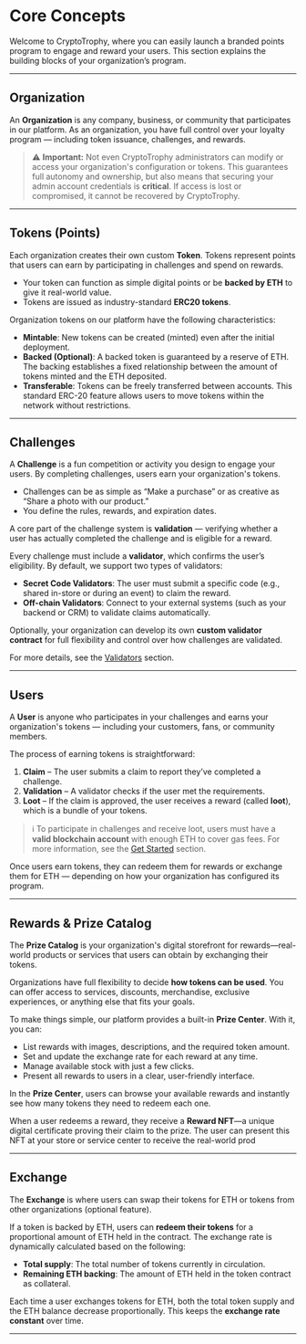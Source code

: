 # Core Concepts

Welcome to CryptoTrophy, where you can easily launch a branded points program to engage and reward your users. This section explains the building blocks of your organization’s program.

---


## Organization

An **Organization** is any company, business, or community that participates in our platform. As an organization, you have full control over your loyalty program — including token issuance, challenges, and rewards.

> ⚠️ **Important:** Not even CryptoTrophy administrators can modify or access your organization's configuration or tokens. This guarantees full autonomy and ownership, but also means that securing your admin account credentials is **critical**. If access is lost or compromised, it cannot be recovered by CryptoTrophy.



---

## Tokens (Points)

Each organization creates their own custom **Token**. Tokens represent points that users can earn by participating in challenges and spend on rewards.

- Your token can function as simple digital points or be **backed by ETH** to give it real-world value.
- Tokens are issued as industry-standard **ERC20 tokens**.

Organization tokens on our platform have the following characteristics:

- **Mintable**: New tokens can be created (minted) even after the initial deployment.
- **Backed (Optional)**: A backed token is guaranteed by a reserve of ETH. The backing establishes a fixed relationship between the amount of tokens minted and the ETH deposited.
- **Transferable**: Tokens can be freely transferred between accounts. This standard ERC-20 feature allows users to move tokens within the network without restrictions.



---

## Challenges

A **Challenge** is a fun competition or activity you design to engage your users. By completing challenges, users earn your organization's tokens.

- Challenges can be as simple as “Make a purchase” or as creative as “Share a photo with our product.”
- You define the rules, rewards, and expiration dates.

A core part of the challenge system is **validation** — verifying whether a user has actually completed the challenge and is eligible for a reward.

Every challenge must include a **validator**, which confirms the user’s eligibility. By default, we support two types of validators:

- **Secret Code Validators**: The user must submit a specific code (e.g., shared in-store or during an event) to claim the reward.
- **Off-chain Validators**: Connect to your external systems (such as your backend or CRM) to validate claims automatically.

Optionally, your organization can develop its own **custom validator contract** for full flexibility and control over how challenges are validated.

For more details, see the [Validators](../validators) section.


---

## Users

A **User** is anyone who participates in your challenges and earns your organization's tokens — including your customers, fans, or community members.

The process of earning tokens is straightforward:

1. **Claim** – The user submits a claim to report they’ve completed a challenge.
2. **Validation** – A validator checks if the user met the requirements.
3. **Loot** – If the claim is approved, the user receives a reward (called **loot**), which is a bundle of your tokens.

> ℹ️ To participate in challenges and receive loot, users must have a **valid blockchain account** with enough ETH to cover gas fees. For more information, see the [Get Started](/docs/users) section.

Once users earn tokens, they can redeem them for rewards or exchange them for ETH — depending on how your organization has configured its program.


---

## Rewards & Prize Catalog

The **Prize Catalog** is your organization's digital storefront for rewards—real-world products or services that users can obtain by exchanging their tokens.

Organizations have full flexibility to decide **how tokens can be used**. You can offer access to services, discounts, merchandise, exclusive experiences, or anything else that fits your goals.

To make things simple, our platform provides a built-in **Prize Center**. With it, you can:

- List rewards with images, descriptions, and the required token amount.
- Set and update the exchange rate for each reward at any time.
- Manage available stock with just a few clicks.
- Present all rewards to users in a clear, user-friendly interface.

In the **Prize Center**, users can browse your available rewards and instantly see how many tokens they need to redeem each one.

When a user redeems a reward, they receive a **Reward NFT**—a unique digital certificate proving their claim to the prize. The user can present this NFT at your store or service center to receive the real-world prod


---

## Exchange

The **Exchange** is where users can swap their tokens for ETH or tokens from other organizations (optional feature).

If a token is backed by ETH, users can **redeem their tokens** for a proportional amount of ETH held in the contract. The exchange rate is dynamically calculated based on the following:

- **Total supply**: The total number of tokens currently in circulation.
- **Remaining ETH backing**: The amount of ETH held in the token contract as collateral.

Each time a user exchanges tokens for ETH, both the total token supply and the ETH balance decrease proportionally. This keeps the **exchange rate constant** over time.



---

